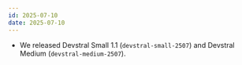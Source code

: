 ```yaml
---
id: 2025-07-10
date: 2025-07-10
---
```


- We released Devstral Small 1.1 (`devstral-small-2507`) and Devstral Medium (`devstral-medium-2507`). <Tag model/>
